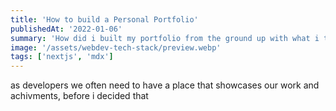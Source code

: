 ```yaml
---
title: 'How to build a Personal Portfolio'
publishedAt: '2022-01-06'
summary: 'How did i built my portfolio from the ground up with what i think'
image: '/assets/webdev-tech-stack/preview.webp'
tags: ['nextjs', 'mdx']
---
```


as developers we often need to have a place that showcases our work and achivments, before i decided that
